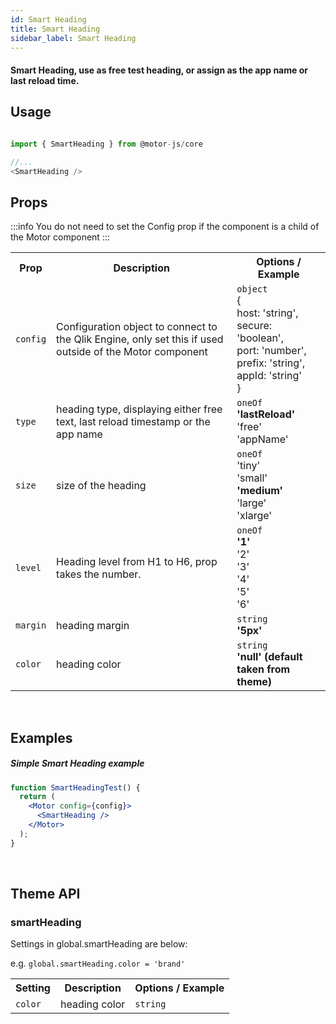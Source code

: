 ```yaml
---
id: Smart Heading
title: Smart Heading
sidebar_label: Smart Heading
---
```


#### Smart Heading, use as free test heading, or assign as the app name or last reload time.

## Usage

```javascript

import { SmartHeading } from @motor-js/core

//...
<SmartHeading />

```

## Props

:::info
You do not need to set the Config prop if the component is a child of the Motor component
:::

<table>
  <tr>
    <th>Prop</th>
    <th>Description</th>
    <th>Options / Example</th>
  </tr>
  <tr>
    <td>
      <code>config</code>
    </td>
    <td>
      Configuration object to connect to the Qlik Engine, only set this if used
      outside of the Motor component
    </td>
    <td>
      <code>object</code> <br />
      &#123;
      <br />
      host&#58; 'string',
      <br />
      secure&#58; 'boolean',
      <br />
      port&#58; 'number',
      <br />
      prefix&#58; 'string',
      <br />
      appId&#58; 'string'
      <br />
      &#125;
    </td>
  </tr>
   <tr>
    <td>
      <code>type</code>
    </td>
    <td>heading type, displaying either free text, last reload timestamp or the app name</td>
    <td>
      <code>oneOf</code> 
      <br />
      <b>'lastReload'</b>
      <br />
      'free'
      <br />
      'appName'
    </td>
  </tr>
  <tr>
    <td>
      <code>size</code>
    </td>
    <td>size of the heading</td>
    <td>
      <code>oneOf</code> 
      <br />
      'tiny'
      <br />
      'small'
      <br />
      <b>'medium'</b>
      <br />
      'large'
      <br />
      'xlarge'
    </td>
  </tr>
  <tr>
    <td>
      <code>level</code>
    </td>
    <td>Heading level from H1 to H6, prop takes the number.</td>
    <td>
      <code>oneOf</code> 
      <br /> 
      <b>'1'</b>
      <br />
      '2'
       <br />
      '3'
       <br />
      '4'
       <br />
      '5'
       <br />
      '6'
    </td>
  </tr>
  <tr>
    <td>
      <code>margin</code>
    </td>
    <td>heading margin</td>
    <td>
      <code>string</code>
      <br />
      <b>'5px'</b>
    </td>
  </tr>
  <tr>
    <td>
      <code>color</code>
    </td>
    <td>heading color</td>
    <td>
      <code>string</code>
      <br />
      <b>'null' (default taken from theme)</b>
    </td>
  </tr>
</table>

<br />

## Examples

##### Simple Smart Heading example

```jsx live
function SmartHeadingTest() {
  return (
    <Motor config={config}>
      <SmartHeading />
    </Motor>
  );
}
```

<br />

## Theme API

### smartHeading

Settings in global.smartHeading are below:

e.g. <code>global.smartHeading.color = 'brand'</code>

<table>
  <tr>
    <th>Setting</th>
    <th>Description</th>
    <th>Options / Example</th>
  </tr>
  <tr>
    <td>
      <code>color</code>
    </td>
    <td>heading color</td>
    <td><code>string</code></td>
  </tr>
</table>

<br />
